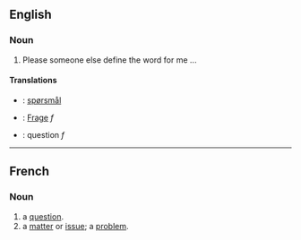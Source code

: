 == English ==
=== Noun ===

# Please someone else define the word for me ...

==== Translations ====
*{{da}}: [[spørsmål]]
*{{de}}: [[Frage]] ''f''
*{{fr}}: question ''f''

----

== French ==
=== Noun ===

# a [[question]].
# a [[matter]] or [[issue]]; a [[problem]].
